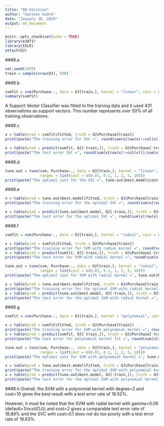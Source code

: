```yaml
---
title: "Q8-Solution"
author: "Sanjeev Gadre"
date: "January 10, 2019"
output: md_document
---
```


```r
knitr::opts_chunk$set(echo = TRUE)
library(e1071)
library(ISLR)
attach(OJ)
```

###8.a
```r
set.seed(1970)
train = sample(nrow(OJ), 800)
```

###8.b
```r
svmfit = svm(Purchase~., data = OJ[train,], kernel = "linear", cost = 0.01)
summary(svmfit)
```

A Support Vector Classifier was fitted to the training data and it used 431 observations as support vectors. This number represents over 50% of all training observations.

###8.c
```r
x = table(pred = svmfit$fitted, truth = OJ$Purchase[train])
print(paste("The training error for SVC =", round(sum(x[row(x)!=col(x)])/sum(x),4)))

x = table(pred = predict(svmfit, OJ[-train,]), truth = OJ$Purchase[-train])
print(paste("The test error SVC =", round(sum(x[row(x)!=col(x)])/sum(x),4)))
```

###8.d
```r
tune.out = tune(svm, Purchase~., data = OJ[train,], kernel = "linear",
                ranges = list(cost = c(0.01, 0.1, 1, 2, 5, 10)))
print(paste("The optimal cost for the SVC =", tune.out$best.model$cost))
```

###8.e
```r
x = table(pred = tune.out$best.model$fitted, truth = OJ$Purchase[train])
print(paste("The training error for the optimal SVC =", round(sum(x[row(x)!=col(x)])/sum(x),4)))

x = table(pred = predict(tune.out$best.model, OJ[-train,]), truth = OJ$Purchase[-train])
print(paste("The test error for the optimal SVC =", round(sum(x[row(x)!=col(x)])/sum(x),4)))
```

###8.f
```r
svmfit = svm(Purchase~., data = OJ[train,], kernel = "radial", cost = 0.01)

x = table(pred = svmfit$fitted, truth = OJ$Purchase[train])
print(paste("The training error for SVM with radial kernel =", round(sum(x[row(x)!=col(x)])/sum(x),4)))
x = table(pred = predict(svmfit, OJ[-train,]), truth = OJ$Purchase[-train])
print(paste("The test error for SVM with radial kernel =", round(sum(x[row(x)!=col(x)])/sum(x),4)))

tune.out = tune(svm, Purchase~., data = OJ[train,], kernel = "radial",
                ranges = list(cost = c(0.01, 0.1, 1, 2, 5, 10)))
print(paste("The optimal cost for SVM with radial kernel =", tune.out$best.model$cost))

x = table(pred = tune.out$best.model$fitted, truth = OJ$Purchase[train])
print(paste("The training error for the optimal SVM with radial kernel =", round(sum(x[row(x)!=col(x)])/sum(x),4)))
x = table(pred = predict(tune.out$best.model, OJ[-train,]), truth = OJ$Purchase[-train])
print(paste("The test error for the optimal SVM with radial kernel =", round(sum(x[row(x)!=col(x)])/sum(x),4)))
```

###8.g
```r
svmfit = svm(Purchase~., data = OJ[train,], kernel = "polynomial", cost = 0.01, degree = 2)

x = table(pred = svmfit$fitted, truth = OJ$Purchase[train])
print(paste("The training error for SVM with polynomial kernel =", round(sum(x[row(x)!=col(x)])/sum(x),4)))
x = table(pred = predict(svmfit, OJ[-train,]), truth = OJ$Purchase[-train])
print(paste("The test error for polynomial kernel fit =", round(sum(x[row(x)!=col(x)])/sum(x),4)))

tune.out = tune(svm, Purchase~., data = OJ[train,], kernel = "polynomial", degree = 2,
                ranges = list(cost = c(0.01, 0.1, 1, 2, 5, 10)))
print(paste("The optimal cost for SVM with polynomial kernel =", tune.out$best.model$cost))

x = table(pred = tune.out$best.model$fitted, truth = OJ$Purchase[train])
print(paste("The training error for the optimal SVM with polynomial kernel =", round(sum(x[row(x)!=col(x)])/sum(x),4)))
x = table(pred = predict(tune.out$best.model, OJ[-train,]), truth = OJ$Purchase[-train])
print(paste("The test error for the optimal SVM with polynomial kernel =", round(sum(x[row(x)!=col(x)])/sum(x),4)))
```

###8.h
Overall, the SVM with a polynomial kernel with degree=2 and cost=10 gives the best result with a test error rate of 18.52%. 

However, it must be noted that the SVM with radial kernel with gamma=0.06 (default=1/ncol(OJ)) and cost=2 gives a comparable test error rate of 18.89% and the SVC with cost=0.1 does not do too poorly with a test error rate of 19.63%. 